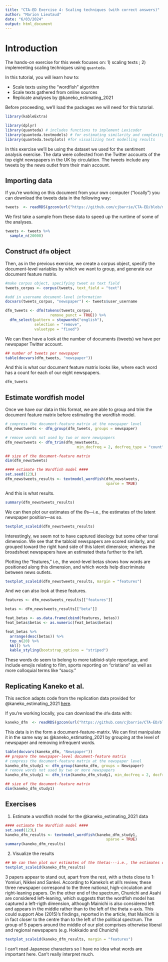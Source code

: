 ```yaml
---
title: "CTA-ED Exercise 4: Scaling techniques (with correct answers)"
author: "Marion Lieutaud"
date: "6/03/2024"
output: html_document
---
```


# Introduction

The hands-on exercise for this week focuses on: 1) scaling texts ; 2) implementing scaling techniques using `quanteda`. 

In this tutorial, you will learn how to:
  
* Scale texts using the "wordfish" algorithm
* Scale texts gathered from online sources
* Replicate analyses by @kaneko_estimating_2021

Before proceeding, we'll load the packages we will need for this tutorial.

```r
library(kableExtra)
```

```r
library(dplyr)
library(quanteda) # includes functions to implement Lexicoder
library(quanteda.textmodels) # for estimating similarity and complexity measures
library(quanteda.textplots) #for visualizing text modelling results
```

In this exercise we'll be using the dataset we used for the sentiment analysis exercise. The data were collected from the Twitter accounts of the top eight newspapers in the UK by circulation. The tweets include any tweets by the news outlet from their main account. 

## Importing data

If you're working on this document from your own computer ("locally") you can download the tweets data in the following way:

```r
tweets  <- readRDS(gzcon(url("https://github.com/cjbarrie/CTA-ED/blob/main/data/sentanalysis/newstweets.rds?raw=true")))
```

We first take a sample from these data to speed up the runtime of some of the analyses. 

```r
tweets <- tweets %>%
  sample_n(20000)
```

## Construct `dfm` object

Then, as in the previous exercise, we create a corpus object, specify the document-level variables by which we want to group, and generate our document feature matrix. 

```r
#make corpus object, specifying tweet as text field
tweets_corpus <- corpus(tweets, text_field = "text")

#add in username document-level information
docvars(tweets_corpus, "newspaper") <- tweets$user_username

dfm_tweets <- dfm(tokens(tweets_corpus,
                    remove_punct = TRUE)) %>%
  dfm_select(pattern = stopwords("english"), 
             selection = "remove",
             valuetype = "fixed")
```

We can then have a look at the number of documents (tweets) we have per newspaper Twitter account. 

```r

## number of tweets per newspaper
table(docvars(dfm_tweets, "newspaper"))

```

And this is what our document feature matrix looks like, where each word has a count for each of our eight newspapers. 

```r

dfm_tweets

```

## Estimate wordfish model

Once we have our data in this format, we are able to group and trim the document feature matrix before estimating the wordfish model.

```r
# compress the document-feature matrix at the newspaper level
dfm_newstweets <- dfm_group(dfm_tweets, groups = newspaper)

# remove words not used by two or more newspapers
dfm_newstweets <- dfm_trim(dfm_newstweets, 
                                min_docfreq = 2, docfreq_type = "count")

## size of the document-feature matrix
dim(dfm_newstweets)

#### estimate the Wordfish model ####
set.seed(123L)
dfm_newstweets_results <- textmodel_wordfish(dfm_newstweets, 
                                             sparse = TRUE)

```

And this is what results.

```r
summary(dfm_newstweets_results)
```

We can then plot our estimates of the $\theta$s---i.e., the estimates of the latent newspaper position---as so.

```r
textplot_scale1d(dfm_newstweets_results)
```

Interestingly, we seem not to have captured ideology but some other tonal dimension. We see that the tabloid newspapers are scored similarly, and grouped toward the right hand side of this latent dimension; whereas the broadsheet newspapers have an estimated theta further to the left.

Plotting the "features," i.e., the word-level betas shows how words are positioned along this dimension, and which words help discriminate between news outlets.

```r

textplot_scale1d(dfm_newstweets_results, margin = "features")

```

And we can also look at these features.

```r

features <- dfm_newstweets_results[["features"]]

betas <- dfm_newstweets_results[["beta"]]

feat_betas <- as.data.frame(cbind(features, betas))
feat_betas$betas <- as.numeric(feat_betas$betas)

feat_betas %>%
  arrange(desc(betas)) %>%
  top_n(20) %>% 
  kbl() %>%
  kable_styling(bootstrap_options = "striped")

```

These words do seem to belong to more tabloid-style reportage, and include emojis relating to film, sports reporting on "cristiano" as well as more colloquial terms like "saucy."

## Replicating Kaneko et al.

This section adapts code from the replication data provided for @kaneko_estimating_2021 [here](https://dataverse.harvard.edu/dataset.xhtml?persistentId=doi:10.7910/DVN/EL3KYD). 


If you're working locally, you can download the `dfm` data with:

```r
kaneko_dfm  <- readRDS(gzcon(url("https://github.com/cjbarrie/CTA-ED/blob/main/data/wordscaling/study1_kaneko.rds?raw=true")))
```

This data is in the form a document-feature-matrix. We can first manipulate it in the same way as @kaneko_estimating_2021 by grouping at the level of newspaper and removing infrequent words.

```r
table(docvars(kaneko_dfm, "Newspaper"))
## prepare the newspaper-level document-feature matrix
# compress the document-feature matrix at the newspaper level
kaneko_dfm_study1 <- dfm_group(kaneko_dfm, groups = Newspaper)
# remove words not used by two or more newspapers
kaneko_dfm_study1 <- dfm_trim(kaneko_dfm_study1, min_docfreq = 2, docfreq_type = "count")

## size of the document-feature matrix
dim(kaneko_dfm_study1)
```

## Exercises

1. Estimate a wordfish model for the @kaneko_estimating_2021 data

```r
#### estimate the Wordfish model ####
set.seed(123L)
kaneko_dfm_results <- textmodel_wordfish(kaneko_dfm_study1, 
                                             sparse = TRUE)
summary(kaneko_dfm_results)
```

2. Visualize the results
```r
## We can then plot our estimates of the thetas---i.e., the estimates of the latent Japanese newspaper position.
textplot_scale1d(kaneko_dfm_results)
```

3 papers appear to stand out, apart from the rest, with a theta close to 1: Yomiuri, Nikkei and Sankei. 
According to Kaneko's et all's review, these three newspaper correspond to the three national, high-circulation and right-leaning papers. On the other end of the spectrum, Chunichi and Asahi are considered left-leaning, which suggests that the wordfish model has captured a left-rigth dimension, although Mainichi is also considered left and appears in the middle rather than to the left of the theta x-axis. This could support Abe (2015)'s findings, reported in the article, that Mainichi is in fact closer to the centre than to the left of the political spectrum. The group of 5 papers around the middle of our plot comprises otherwise liberal and regional newspapers (e.g. Hokkaido and Chunichi)


```r
textplot_scale1d(kaneko_dfm_results, margin = "features")
```

I can't read Japanese characters so I have no idea what words are important here. Can't really interpret much. 
